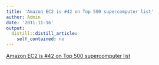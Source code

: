 ```yaml
---
title: 'Amazon EC2 is #42 on Top 500 supercomputer list'
author: Admin
date: '2011-11-16'
output:
  distill::distill_article:
    self_contained: no
---
```


[Amazon EC2 is #42 on Top 500 supercomputer list](http://www.top500.org/list/2011/11/100)
